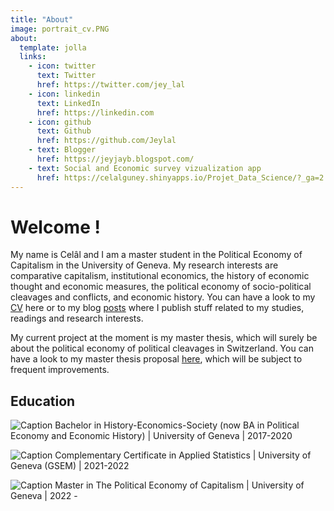 ```yaml
---
title: "About"
image: portrait_cv.PNG
about:
  template: jolla
  links:
    - icon: twitter
      text: Twitter
      href: https://twitter.com/jey_lal
    - icon: linkedin
      text: LinkedIn
      href: https://linkedin.com
    - icon: github
      text: Github
      href: https://github.com/Jeylal
    - text: Blogger
      href: https://jeyjayb.blogspot.com/
    - text: Social and Economic survey vizualization app
      href: https://celalguney.shinyapps.io/Projet_Data_Science/?_ga=2.255792968.1974330428.1680436983-1453518093.1673880491 
---
```


# Welcome !

My name is Celâl and I am a master student in the Political Economy of Capitalism in the University of Geneva. My research interests are comparative capitalism, institutional economics, the history of economic thought and economic measures, the political economy of socio-political cleavages and conflicts, and economic history. You can have a look to my [CV](https://github.com/Jeylal/myblog/raw/master/Cel%C3%A2l%20G%C3%BCney%20cv%20english.pdf) here or to my blog [posts](https://jeylal.github.io/myblog/) where I publish stuff related to my studies, readings and research interests.

My current project at the moment is my master thesis, which will surely be about the political economy of political cleavages in Switzerland. You can have a look to my master thesis proposal [here](https://github.com/Jeylal/myblog/raw/master/master%20thesis%20proposal%20celal%20guney.pdf), which will be subject to frequent improvements.

## Education

![Caption](mortarboard-fill.svg)   Bachelor in History-Economics-Society (now BA in Political Economy and Economic History) \| University of Geneva \| 2017-2020

![Caption](mortarboard-fill.svg)   Complementary Certificate in Applied Statistics \| University of Geneva (GSEM) \| 2021-2022

![Caption](mortarboard-fill.svg)  Master in The Political Economy of Capitalism \| University of Geneva \| 2022 -


